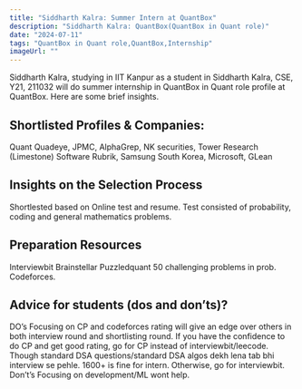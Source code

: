 ```yaml
---
title: "Siddharth Kalra: Summer Intern at QuantBox"
description: "Siddharth Kalra: QuantBox(QuantBox in Quant role)"
date: "2024-07-11"
tags: "QuantBox in Quant role,QuantBox,Internship"
imageUrl: ""
---
```


Siddharth Kalra, studying in IIT Kanpur as a  student in Siddharth Kalra, CSE, Y21, 211032 will do
 summer internship in QuantBox in Quant role profile at QuantBox. Here are some brief
insights.

## Shortlisted Profiles & Companies:
Quant Quadeye, JPMC, AlphaGrep, NK securities, Tower Research (Limestone) Software Rubrik, Samsung South Korea, Microsoft, GLean

## Insights on the Selection Process
Shortlested based on Online test and resume. Test consisted of probability, coding and general mathematics problems.

##  Preparation Resources
Interviewbit Brainstellar Puzzledquant 50 challenging problems in prob. Codeforces.

## Advice for students (dos and don’ts)? 
DO’s Focusing on CP and codeforces rating will give an edge over others in both interview round and shortlisting round. If you have the confidence to do CP and get good rating, go for CP instead of interviewbit/leecode. Though standard DSA questions/standard DSA algos dekh lena tab bhi interview se pehle. 1600+ is fine for intern. Otherwise, go for interviewbit. Don’t’s Focusing on development/ML wont help.

